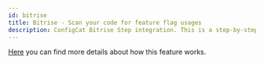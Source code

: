```yaml
---
id: bitrise
title: Bitrise - Scan your code for feature flag usages
description: ConfigCat Bitrise Step integration. This is a step-by-step guide on how to use the ConfigCat Bitrise integration to eliminate tech debt in your project.
---
```



<CodeRefIntro linkText="Bitrise Step" linkUrl="https://www.bitrise.io/integrations/steps/configcat-feature-flag-sync" linkTarget="_blank" />

[Here](../advanced/code-references/overview.mdx) you can find more details about how this feature works.

<BitriseStep />

